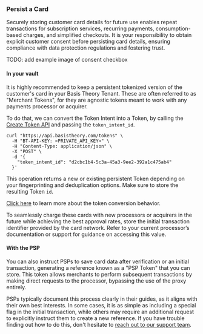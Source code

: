 
### Persist a Card

Securely storing customer card details for future use enables repeat transactions for subscription services, recurring payments, consumption-based charges, and simplified checkouts. It is your responsibility to obtain explicit customer consent before persisting card details, ensuring compliance with data protection regulations and fostering trust.

TODO: add example image of consent checkbox

#### In your vault

It is highly recommended to keep a persistent tokenized version of the customer's card in your Basis Theory Tenant. These are often referred to as "Merchant Tokens", for they are agnostic tokens meant to work with any payments processor or acquirer.

To do that, we can convert the Token Intent into a Token, by calling the [Create Token API](/docs/api/tokens#create-token) and passing the `token_intent_id`.

```shell
curl "https://api.basistheory.com/tokens" \
  -H "BT-API-KEY: <PRIVATE_API_KEY>" \
  -H "Content-Type: application/json" \
  -X "POST" \
  -d '{
    "token_intent_id": "d2cbc1b4-5c3a-45a3-9ee2-392a1c475ab4"
  }'
```

This operation returns a new or existing persistent Token depending on your fingerprinting and deduplication options. Make sure to store the resulting Token `id`.

<Alert>[Click here](/docs/api/tokens/token-intents#convert-token-intent-to-token) to learn more about the token conversion behavior.</Alert>

<Alert type="warning">To seamlessly charge these cards with new processors or acquirers in the future while achieving the best approval rates, store the initial transaction identifier provided by the card network. Refer to your current processor’s documentation or support for guidance on accessing this value.</Alert>

#### With the PSP

You can also instruct PSPs to save card data after verification or an initial transaction, generating a reference known as a "PSP Token" that you can store. This token allows merchants to perform subsequent transactions by making direct requests to the processor, bypassing the use of the proxy entirely.

PSPs typically document this process clearly in their guides, as it aligns with their own best interests. In some cases, it is as simple as including a special flag in the initial transaction, while others may require an additional request to explicitly instruct them to create a new reference. If you have trouble finding out how to do this, don't hesitate to [reach out to our support team](https://basistheory.com/contact?how_can_we_help_=I+need+help+figuring+out+how+to+create+a+PSP+token+for+&lt;PSP+name&gt;).
